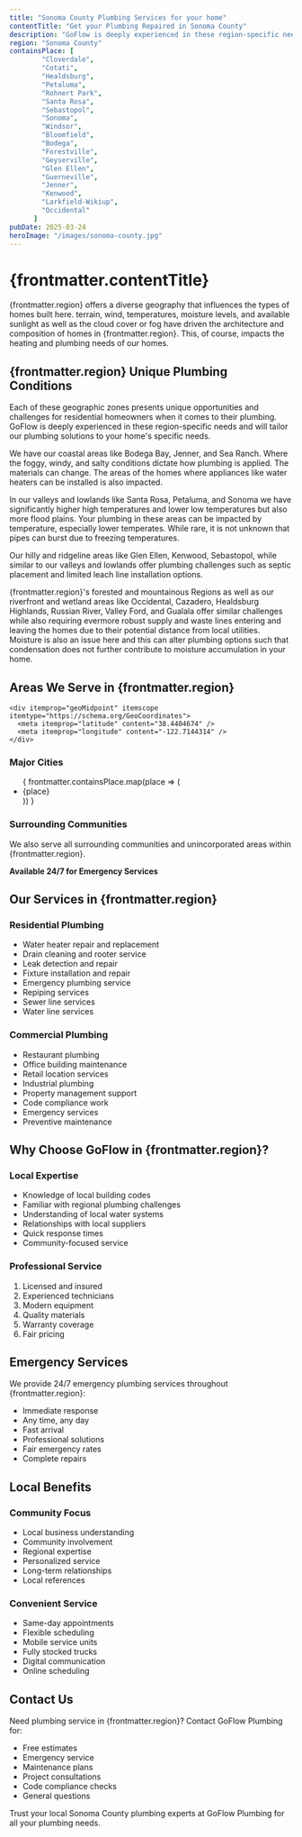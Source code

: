 ```yaml
---
title: "Sonoma County Plumbing Services for your home"
contentTitle: "Get your Plumbing Repaired in Sonoma County"
description: "GoFlow is deeply experienced in these region-specific needs and will tailor our plumbing solutions to your home's specific needs."
region: "Sonoma County"
containsPlace: [
        "Cloverdale",
        "Cotati",
        "Healdsburg",
        "Petaluma",
        "Rohnert Park",
        "Santa Rosa",
        "Sebastopol",
        "Sonoma",
        "Windsor",
        "Bloomfield",
        "Bodega",
        "Forestville",
        "Geyserville",
        "Glen Ellen",
        "Guerneville",
        "Jenner",
        "Kenwood",
        "Larkfield-Wikiup",
        "Occidental"
      ]
pubDate: 2025-03-24
heroImage: "/images/sonoma-county.jpg"
---
```


<h1 itemprop="name">{frontmatter.contentTitle}</h1>

{frontmatter.region} offers a diverse geography that influences the types of homes built here. terrain, wind, temperatures, moisture levels, and available sunlight as well as the cloud cover or fog have driven the architecture and composition of homes in {frontmatter.region}. This, of course, impacts the heating and plumbing needs of our homes.

<h2 itemprop="about">{frontmatter.region} Unique Plumbing Conditions</h2>

Each of these geographic zones presents unique opportunities and challenges for residential homeowners when it comes to their plumbing. GoFlow is deeply experienced in these region-specific needs and will tailor our plumbing solutions to your home's specific needs.

We have our coastal areas like Bodega Bay, Jenner, and Sea Ranch. Where the foggy, windy, and salty conditions dictate how plumbing is applied. The materials can change. The areas of the homes where appliances like water heaters can be installed is also impacted.

In our valleys and lowlands like Santa Rosa, Petaluma, and Sonoma we have significantly higher high temperatures and lower low temperatures but also more flood plains. Your plumbing in these areas can be impacted by temperature, especially lower temperates. While rare, it is not unknown that pipes can burst due to freezing temperatures.

Our hilly and ridgeline areas like Glen Ellen, Kenwood, Sebastopol, while similar to our valleys and lowlands offer plumbing challenges such as septic placement and limited leach line installation options.

{frontmatter.region}'s forested and mountainous Regions as well as our riverfront and wetland areas like Occidental, Cazadero, Healdsburg Highlands, Russian River, Valley Ford, and Gualala offer similar challenges while also requiring evermore robust supply and waste lines entering and leaving the homes due to their potential distance from local utilities. Moisture is also an issue here and this can alter plumbing options such that condensation does not further contribute to moisture accumulation in your home.

<div itemScope itemType="https://schema.org/Service">

  <div itemprop="areaServed" itemscope itemtype="https://schema.org/GeoCircle">
    <h2>Areas We Serve in {frontmatter.region}</h2>
    
    <div itemprop="geoMidpoint" itemscope itemtype="https://schema.org/GeoCoordinates">
      <meta itemprop="latitude" content="38.4404674" />
      <meta itemprop="longitude" content="-122.7144314" />
    </div>
  
  <h3 itemprop="serviceLocation">Major Cities</h3>
  <ul>
  {
    frontmatter.containsPlace.map(place => (
      <li itemprop="addressLocality" itemscope itemtype="https://schema.org/City">{place}</li>
    ))
  }
  </ul>

  <h3>Surrounding Communities</h3>
  <p>We also serve all surrounding communities and unincorporated areas within {frontmatter.region}.</p>
  </div>
</div>

<div itemprop="openingHoursSpecification" itemscope itemtype="https://schema.org/OpeningHoursSpecification">
  <meta itemprop="dayOfWeek" content="Monday Tuesday Wednesday Thursday Friday Saturday Sunday" />
  <meta itemprop="opens" content="00:00" />
  <meta itemprop="closes" content="23:59" />
  <p><strong>Available 24/7 for Emergency Services</strong></p>
</div>

## Our Services in {frontmatter.region}

<div itemprop="offers" itemscope itemtype="https://schema.org/Offer">
  <h3 itemprop="name">Residential Plumbing</h3>
  <ul>
    <li itemprop="serviceType">Water heater repair and replacement</li>
    <li itemprop="serviceType">Drain cleaning and rooter service</li>
    <li itemprop="serviceType">Leak detection and repair</li>
    <li itemprop="serviceType">Fixture installation and repair</li>
    <li itemprop="serviceType">Emergency plumbing service</li>
    <li itemprop="serviceType">Repiping services</li>
    <li itemprop="serviceType">Sewer line services</li>
    <li itemprop="serviceType">Water line services</li>
  </ul>
</div>

### Commercial Plumbing
- Restaurant plumbing
- Office building maintenance
- Retail location services
- Industrial plumbing
- Property management support
- Code compliance work
- Emergency services
- Preventive maintenance

## Why Choose GoFlow in {frontmatter.region}?

### Local Expertise
- Knowledge of local building codes
- Familiar with regional plumbing challenges
- Understanding of local water systems
- Relationships with local suppliers
- Quick response times
- Community-focused service

### Professional Service
1. Licensed and insured
2. Experienced technicians
3. Modern equipment
4. Quality materials
5. Warranty coverage
6. Fair pricing

## Emergency Services

We provide 24/7 emergency plumbing services throughout {frontmatter.region}:
- Immediate response
- Any time, any day
- Fast arrival
- Professional solutions
- Fair emergency rates
- Complete repairs

## Local Benefits

### Community Focus
- Local business understanding
- Community involvement
- Regional expertise
- Personalized service
- Long-term relationships
- Local references

### Convenient Service
- Same-day appointments
- Flexible scheduling
- Mobile service units
- Fully stocked trucks
- Digital communication
- Online scheduling

## Contact Us

Need plumbing service in {frontmatter.region}? Contact GoFlow Plumbing for:
- Free estimates
- Emergency service
- Maintenance plans
- Project consultations
- Code compliance checks
- General questions

Trust your local Sonoma County plumbing experts at GoFlow Plumbing for all your plumbing needs.
